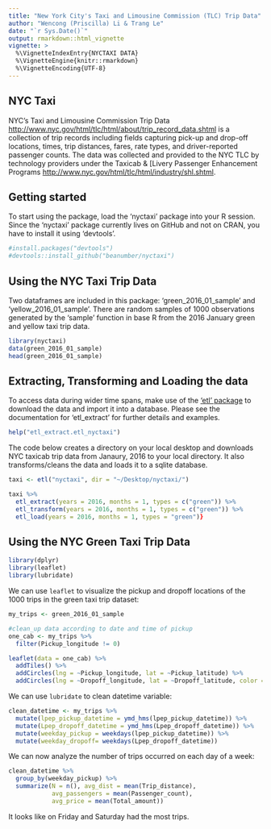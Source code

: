 ```yaml
---
title: "New York City's Taxi and Limousine Commission (TLC) Trip Data"
author: "Wencong (Priscilla) Li & Trang Le"
date: "`r Sys.Date()`"
output: rmarkdown::html_vignette
vignette: >
  %\VignetteIndexEntry{NYCTAXI DATA}
  %\VignetteEngine{knitr::rmarkdown}
  %\VignetteEncoding{UTF-8}
---
```


## NYC Taxi

NYC's Taxi and Limousine Commission Trip Data <http://www.nyc.gov/html/tlc/html/about/trip_record_data.shtml> is a collection of trip records including fields capturing pick-up and drop-off locations, times, trip distances, fares, rate types, and driver-reported passenger counts. The data was collected and provided to the NYC TLC by technology providers under the Taxicab & [Livery Passenger Enhancement Programs <http://www.nyc.gov/html/tlc/html/industry/shl.shtml>. 

## Getting started
To start using the package, load the 'nyctaxi' package into your R session. Since the 'nyctaxi' package currently lives on GitHub and not on CRAN, you have to install it using 'devtools'.

```r
#install.packages("devtools")
#devtools::install_github("beanumber/nyctaxi")
```

## Using the NYC Taxi Trip Data
Two dataframes are included in this package: 'green_2016_01_sample' and 'yellow_2016_01_sample'. There are random samples of 1000 observations generated by the 'sample' function in base R from the 2016 January green and yellow taxi trip data.

```r
library(nyctaxi)
data(green_2016_01_sample)
head(green_2016_01_sample)
```

## Extracting, Transforming and Loading the data

To access data during wider time spans, make use of the ['etl' package](https://github.com/beanumber/etl) to download the data and import it into a database. Please see the documentation for 'etl_extract' for further details and examples.

```r
help("etl_extract.etl_nyctaxi")
```

The code below creates a directory on your local desktop and downloads NYC taxicab trip data from Janaury, 2016 to your local directory. It also transforms/cleans the data and loads it to a sqlite database.  
```r
taxi <- etl("nyctaxi", dir = "~/Desktop/nyctaxi/")

taxi %>%
  etl_extract(years = 2016, months = 1, types = c("green")) %>% 
  etl_transform(years = 2016, months = 1, types = c("green")) %>% 
  etl_load(years = 2016, months = 1, types = "green")}
```

## Using the NYC Green Taxi Trip Data

```r
library(dplyr)
library(leaflet)
library(lubridate)
```

We can use `leaflet` to visualize the pickup and dropoff locations of the 1000 trips in the green taxi trip dataset:
```r
my_trips <- green_2016_01_sample

#clean_up data according to date and time of pickup
one_cab <- my_trips %>% 
  filter(Pickup_longitude != 0)

leaflet(data = one_cab) %>% 
  addTiles() %>% 
  addCircles(lng = ~Pickup_longitude, lat = ~Pickup_latitude) %>% 
  addCircles(lng = ~Dropoff_longitude, lat = ~Dropoff_latitude, color = "green")
```


We can use `lubridate` to clean datetime variable:
```r

clean_datetime <- my_trips %>% 
  mutate(lpep_pickup_datetime = ymd_hms(lpep_pickup_datetime)) %>%
  mutate(Lpep_dropoff_datetime = ymd_hms(Lpep_dropoff_datetime)) %>% 
  mutate(weekday_pickup = weekdays(lpep_pickup_datetime)) %>%
  mutate(weekday_dropoff= weekdays(Lpep_dropoff_datetime))
```

We can now analyze the number of trips occurred on each day of a week:
```r
clean_datetime %>% 
  group_by(weekday_pickup) %>%
  summarize(N = n(), avg_dist = mean(Trip_distance), 
            avg_passengers = mean(Passenger_count), 
            avg_price = mean(Total_amount))
```
It looks like on Friday and Saturday had the most trips.

